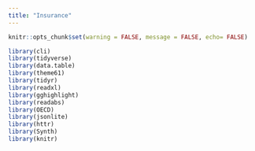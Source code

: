 ```yaml
---
title: "Insurance"
---
```


```r
knitr::opts_chunk$set(warning = FALSE, message = FALSE, echo= FALSE) 
```

```r

library(cli)
library(tidyverse)
library(data.table)
library(theme61)
library(tidyr)
library(readxl)
library(gghighlight)
library(readabs)
library(OECD)
library(jsonlite)
library(httr)
library(Synth)
library(knitr)
```
